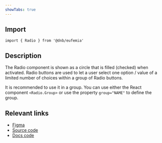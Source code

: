 ```yaml
---
showTabs: true
---
```


## Import

```tsx
import { Radio } from '@dnb/eufemia'
```

## Description

The Radio component is shown as a circle that is filled (checked) when activated.
Radio buttons are used to let a user select one option / value of a limited number of choices within a group of Radio buttons.

It is recommended to use it in a group. You can use either the React component `<Radio.Group>` or use the property `group="NAME"` to define the group.

## Relevant links

- [Figma](https://www.figma.com/design/cdtwQD8IJ7pTeE45U148r1/%F0%9F%92%BB-Eufemia---Web?node-id=4243-1493)
- [Source code](https://github.com/dnbexperience/eufemia/tree/main/packages/dnb-eufemia/src/components/radio)
- [Docs code](https://github.com/dnbexperience/eufemia/tree/main/packages/dnb-design-system-portal/src/docs/uilib/components/radio)
